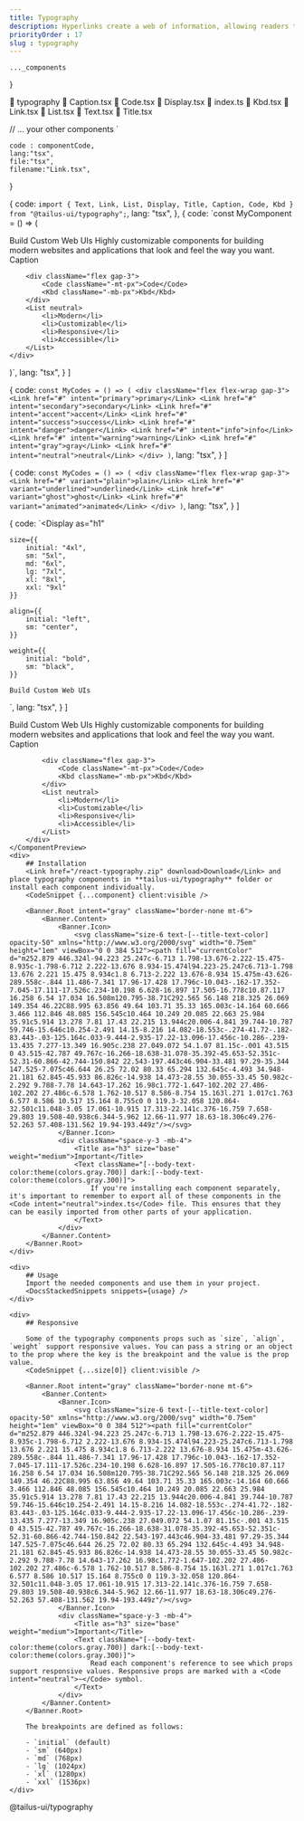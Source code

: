 ```yaml
---
title: Typography
description: Hyperlinks create a web of information, allowing readers to explore related topics in more detail.
priorityOrder : 17
slug : typography
---
```



    ..._components
}

   📂 typography
       📄 Caption.tsx
       📄 Code.tsx
       📄 Display.tsx
       📄 index.ts
       📄 Kbd.tsx
       📄 Link.tsx
       📄 List.tsx
       📄 Text.tsx
       📄 Title.tsx

// ... your other components
`

    code : componentCode,
    lang:"tsx",
    file:"tsx",
    filename:"Link.tsx",
}

  {
    code: `import {
    Text,
    Link,
    List,
    Display,
    Title,
    Caption,
    Code,
    Kbd
} from "@tailus-ui/typography";`,
    lang: "tsx",
  },
  {
    code: `const MyComponent = () => (
    <div>
        <Display>Build Custom Web UIs</Display>
        <Title className="mt-6" size="3xl">Title for Headings</Title>
        <Text>
            Highly <Link variant="underlined" size="base" href="https://tailus.io" target="_blank" rel="noopener noreferrer">customizable components</Link> for building <Text as="strong">modern</Text> websites and <Text as="em">applications</Text> that look and feel the way you want.
        </Text>
        <Caption className="mb-6">Caption</Caption>
        
        <div className="flex gap-3">
            <Code className="-mt-px">Code</Code>
            <Kbd className="-mb-px">Kbd</Kbd>
        </div>
        <List neutral>
            <li>Modern</li>
            <li>Customizable</li>
            <li>Responsive</li>
            <li>Accessible</li>
        </List>
    </div>
)`,
    lang: "tsx",
  }
]

  {
    code: `const MyCodes = () => (
    <div className="flex flex-wrap gap-3">
        <Link href="#" intent="primary">primary</Link>
        <Link href="#" intent="secondary">secondary</Link>
        <Link href="#" intent="accent">accent</Link>
        <Link href="#" intent="success">success</Link>
        <Link href="#" intent="danger">danger</Link>
        <Link href="#" intent="info">info</Link>
        <Link href="#" intent="warning">warning</Link>
        <Link href="#" intent="gray">gray</Link>
        <Link href="#" intent="neutral">neutral</Link>
    </div>
)`,
    lang: "tsx",
  }
]

  {
    code: `const MyCodes = () => (
    <div className="flex flex-wrap gap-3">
        <Link href="#" variant="plain">plain</Link>
        <Link href="#" variant="underlined">underlined</Link>
        <Link href="#" variant="ghost">ghost</Link>
        <Link href="#" variant="animated">animated</Link>
    </div>
)`,
    lang: "tsx",
  }
]

  {
        code: `<Display 
    as="h1"

    size={{
        initial: "4xl",
        sm: "5xl",
        md: "6xl",
        lg: "7xl",
        xl: "8xl",
        xxl: "9xl"
    }}

    align={{
        initial: "left",
        sm: "center",
    }}

    weight={{
        initial: "bold",
        sm: "black",
    }}
>
    Build Custom Web UIs
</Display>`,
    lang: "tsx",
  }
]

<div className="space-y-20">
    <ComponentPreview>
        <div className="[--body-text-color:theme(colors.gray.600)] dark:[--body-text-color:theme(colors.gray.400)]">
            <Display size={{initial:"4xl", xl:"8xl"}} className="text-5xl">Build Custom Web UIs</Display>
            <Title className="mt-6" size="3xl">Title for Headings</Title>
            <Text>
                Highly <Link variant="underlined" size="base" href="https://tailus.io" target="_blank" rel="noopener noreferrer">customizable components</Link> for building <Text as="strong">modern</Text> websites and <Text as="em">applications</Text> that look and feel the way you want.
            </Text>
            <Caption className="mb-6">Caption</Caption>
            
            <div className="flex gap-3">
                <Code className="-mt-px">Code</Code>
                <Kbd className="-mb-px">Kbd</Kbd>
            </div>
            <List neutral>
                <li>Modern</li>
                <li>Customizable</li>
                <li>Responsive</li>
                <li>Accessible</li>
            </List>
        </div>
    </ComponentPreview>
    <div>
        ## Installation
        <Link href="/react-typography.zip" download>Download</Link> and place typography components in **tailus-ui/typography** folder or install each component individually.
        <CodeSnippet {...component} client:visible />

        <Banner.Root intent="gray" className="border-none mt-6">
            <Banner.Content>
                <Banner.Icon>
                    <svg className="size-6 text-[--title-text-color] opacity-50" xmlns="http://www.w3.org/2000/svg" width="0.75em" height="1em" viewBox="0 0 384 512"><path fill="currentColor" d="m252.879 446.324l-94.223 25.247c-6.713 1.798-13.676-2.222-15.475-8.935c-1.798-6.712 2.222-13.676 8.934-15.474l94.223-25.247c6.713-1.798 13.676 2.221 15.475 8.934c1.8 6.713-2.222 13.676-8.934 15.475m-43.626-289.558c-.844 11.486-7.341 17.96-17.428 17.796c-10.043-.162-17.352-7.045-17.111-17.526c.234-10.198 6.628-16.897 17.505-16.778c10.87.117 16.258 6.54 17.034 16.508m120.795-38.71C292.565 56.148 218.325 26.069 149.354 46.22C88.995 63.856 49.64 103.71 35.33 165.003c-14.164 60.666 3.466 112.846 48.085 156.545c10.464 10.249 20.085 22.663 25.984 35.91c5.914 13.278 7.81 17.43 22.215 13.944c20.006-4.841 39.744-10.787 59.746-15.646c10.254-2.491 14.15-8.216 14.082-18.553c-.274-41.72-.182-83.443-.03-125.164c.033-9.444-2.935-17.22-13.096-17.456c-10.286-.239-13.435 7.277-13.349 16.905c.238 27.049.072 54.1.07 81.15c-.001 43.515 0 43.515-42.787 49.767c-16.266-18.638-31.078-35.392-45.653-52.351c-52.31-60.866-42.744-150.842 22.543-197.443c46.904-33.481 97.29-35.344 147.525-7.075c46.644 26.25 72.02 80.33 65.294 132.645c-4.493 34.948-21.181 62.845-45.933 86.826c-14.938 14.473-28.55 30.055-33.45 50.982c-2.292 9.788-7.78 14.643-17.262 16.98c1.772-1.647-102.202 27.486-102.202 27.486c-6.578 1.762-10.517 8.586-8.754 15.163l.271 1.017c1.763 6.577 8.586 10.517 15.164 8.755c0 0 119.3-32.058 120.864-32.501c11.048-3.05 17.061-10.915 17.313-22.141c.376-16.759 7.658-29.803 19.508-40.938c6.344-5.962 12.66-11.977 18.63-18.306c49.276-52.263 57.408-131.562 19.94-193.449z"/></svg>
                </Banner.Icon>
                <div className="space-y-3 -mb-4">
                    <Title as="h3" size="base" weight="medium">Important</Title>
                    <Text className="[--body-text-color:theme(colors.gray.700)] dark:[--body-text-color:theme(colors.gray.300)]">
                        If you're installing each component separately, it's important to remember to export all of these components in the <Code intent="neutral">index.ts</Code> file. This ensures that they can be easily imported from other parts of your application.
                    </Text>
                </div>
            </Banner.Content>
        </Banner.Root>
    </div>

    <div>
        ## Usage
        Import the needed components and use them in your project.
        <DocsStackedSnippets snippets={usage} />
    </div>

    <div>
        ## Responsive

        Some of the typography components props such as `size`, `align`, `weight` support responsive values. You can pass a string or an object to the prop where the key is the breakpoint and the value is the prop value. 
        <CodeSnippet {...size[0]} client:visible />   

        <Banner.Root intent="gray" className="border-none mt-6">
            <Banner.Content>
                <Banner.Icon>
                    <svg className="size-6 text-[--title-text-color] opacity-50" xmlns="http://www.w3.org/2000/svg" width="0.75em" height="1em" viewBox="0 0 384 512"><path fill="currentColor" d="m252.879 446.324l-94.223 25.247c-6.713 1.798-13.676-2.222-15.475-8.935c-1.798-6.712 2.222-13.676 8.934-15.474l94.223-25.247c6.713-1.798 13.676 2.221 15.475 8.934c1.8 6.713-2.222 13.676-8.934 15.475m-43.626-289.558c-.844 11.486-7.341 17.96-17.428 17.796c-10.043-.162-17.352-7.045-17.111-17.526c.234-10.198 6.628-16.897 17.505-16.778c10.87.117 16.258 6.54 17.034 16.508m120.795-38.71C292.565 56.148 218.325 26.069 149.354 46.22C88.995 63.856 49.64 103.71 35.33 165.003c-14.164 60.666 3.466 112.846 48.085 156.545c10.464 10.249 20.085 22.663 25.984 35.91c5.914 13.278 7.81 17.43 22.215 13.944c20.006-4.841 39.744-10.787 59.746-15.646c10.254-2.491 14.15-8.216 14.082-18.553c-.274-41.72-.182-83.443-.03-125.164c.033-9.444-2.935-17.22-13.096-17.456c-10.286-.239-13.435 7.277-13.349 16.905c.238 27.049.072 54.1.07 81.15c-.001 43.515 0 43.515-42.787 49.767c-16.266-18.638-31.078-35.392-45.653-52.351c-52.31-60.866-42.744-150.842 22.543-197.443c46.904-33.481 97.29-35.344 147.525-7.075c46.644 26.25 72.02 80.33 65.294 132.645c-4.493 34.948-21.181 62.845-45.933 86.826c-14.938 14.473-28.55 30.055-33.45 50.982c-2.292 9.788-7.78 14.643-17.262 16.98c1.772-1.647-102.202 27.486-102.202 27.486c-6.578 1.762-10.517 8.586-8.754 15.163l.271 1.017c1.763 6.577 8.586 10.517 15.164 8.755c0 0 119.3-32.058 120.864-32.501c11.048-3.05 17.061-10.915 17.313-22.141c.376-16.759 7.658-29.803 19.508-40.938c6.344-5.962 12.66-11.977 18.63-18.306c49.276-52.263 57.408-131.562 19.94-193.449z"/></svg>
                </Banner.Icon>
                <div className="space-y-3 -mb-4">
                    <Title as="h3" size="base" weight="medium">Important</Title>
                    <Text className="[--body-text-color:theme(colors.gray.700)] dark:[--body-text-color:theme(colors.gray.300)]">
                        Read each component's reference to see which props support responsive values. Responsive props are marked with a <Code intent="neutral">~</Code> symbol.
                    </Text>
                </div>
            </Banner.Content>
        </Banner.Root>

        The breakpoints are defined as follows:
        
        - `initial` (default)
        - `sm` (640px)
        - `md` (768px)
        - `lg` (1024px)
        - `xl` (1280px)
        - `xxl` (1536px)
    </div>
</div>@tailus-ui/typography